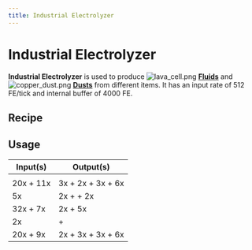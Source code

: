 ```yaml
---
title: Industrial Electrolyzer
---
```


<ItemImage file="industrial_electrolyzer" alt="Industrial Electrolyzer" size="200" />

# Industrial Electrolyzer

**Industrial Electrolyzer** is used to produce <img src="/img/mods/techreborn/lava_cell.png" alt="lava_cell.png"/> **[Fluids](/items/fluid)** and <img src="/img/mods/techreborn/copper_dust.png" alt="copper_dust.png"/> **[Dusts](/items/dust)** from different items. It has an input rate of 512 FE/tick and internal buffer of 4000 FE.

## Recipe

<CraftingTable recipe="input techreborn:iron_plate techreborn:extractor techreborn:iron_plate input techreborn:advanced_circuit techreborn:advanced_machine_frame techreborn:advanced_circuit input techreborn:iron_plate techreborn:extractor techreborn:iron_plate output techreborn:industrial_electrolyzer"/>

## Usage

| Input(s)                                                                                          | Output(s)                                                                                                                |
|----------------------------------------------------------------------------------------------------|--------------------------------------------------------------------------------------------------------------------------|
| <McItem slug="techreborn:water_cell" inline={true}/>                                               | <McItem slug="techreborn:electrolyzed_water_cell" inline={true}/>                                                       |
| 20x <McItem slug="techreborn:Uvarovite_Dust" inline={true}/> + 11x <McItem slug="techreborn:Empty_Cell" inline={true}/> | 3x <McItem slug="techreborn:Calcium_Cell" inline={true}/> + 2x <McItem slug="techreborn:chrome_Dust" inline={true}/> + 3x <McItem slug="techreborn:Silicon_Cell" inline={true}/> + 6x <McItem slug="techreborn:Compressed_Air_Cell" inline={true}/> |
| 5x <McItem slug="techreborn:Sulfuric_Acid_Cell" inline={true}/>                                   | 2x <McItem slug="techreborn:Hydrogen_Cell" inline={true}/> + <McItem slug="techreborn:Sulfur_Cell" inline={true}/> + 2x <McItem slug="techreborn:Compressed_Air_Cell" inline={true}/> |
| 32x <McItem slug="minecraft:Sugar" inline={true}/> + 7x <McItem slug="techreborn:Empty_Cell" inline={true}/> | 2x <McItem slug="techreborn:Carbon_Cell" inline={true}/> + 5x <McItem slug="techreborn:Water_Cell" inline={true}/>       |
| 2x <McItem slug="techreborn:Sphalerite_Dust" inline={true}/>                                      | <McItem slug="techreborn:Zinc_Dust" inline={true}/> + <McItem slug="techreborn:Sulfur_Dust" inline={true}/>              |
| 20x <McItem slug="techreborn:Spessartine_Dust" inline={true}/> + 9x <McItem slug="techreborn:Empty_Cell" inline={true}/> | 2x <McItem slug="techreborn:Aluminum_Dust" inline={true}/> + 3x <McItem slug="techreborn:Manganese_Dust" inline={true}/> + 3x <McItem slug="techreborn:Silicon_Cell" inline={true}/> + 6x <McItem slug="techreborn:Compressed_Air_Cell" inline={true}/> |
